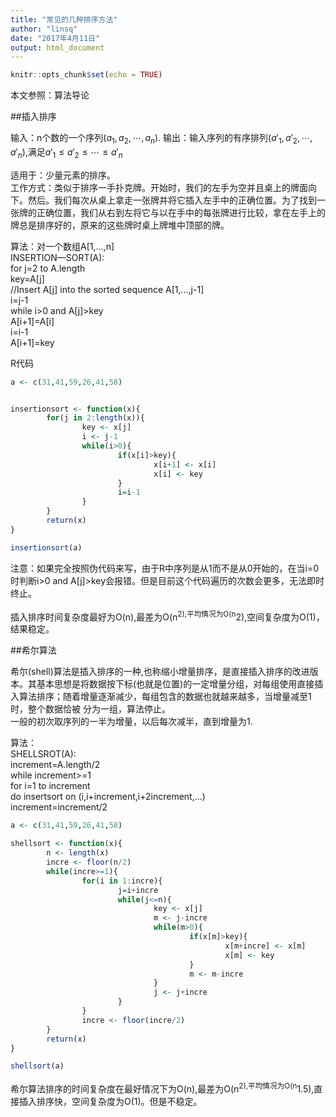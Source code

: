 ---
title: "常见的几种排序方法"
author: "linsq"
date: "2017年4月11日"
output: html_document
---

```{r setup, include=FALSE}
knitr::opts_chunk$set(echo = TRUE)
```

本文参照：算法导论


##插入排序


输入：n个数的一个序列$(a_1,a_2,\cdots,a_n)$.            输出：输入序列的有序排列$(a'_1,a'_2,\cdots,a'_n)$,满足$a'_1\leq a'_2 \leq \cdots \le a'_n$

适用于：少量元素的排序。                
工作方式：类似于排序一手扑克牌。开始时，我们的左手为空并且桌上的牌面向下。然后。我们每次从桌上拿走一张牌并将它插入左手中的正确位置。为了找到一张牌的正确位置，我们从右到左将它与以在手中的每张牌进行比较，拿在左手上的牌总是排序好的，原来的这些牌时桌上牌堆中顶部的牌。


算法：对一个数组A[1,...,n]          
INSERTION—SORT(A):              
  for j=2 to A.length           
      key=A[j]          
      //Insert A[j] into the sorted sequence A[1,...,j-1]               
      i=j-1             
      while i>0 and A[j]>key            
            A[i+1]=A[i]         
            i=i-1               
      A[i+1]=key


R代码
```{r}
a <- c(31,41,59,26,41,58)


insertionsort <- function(x){
        for(j in 2:length(x)){
                key <- x[j]
                i <- j-1
                while(i>0){
                        if(x[i]>key){
                                x[i+1] <- x[i]
                                x[i] <- key
                        }
                        i=i-1
                }
        }
        return(x)
}

insertionsort(a)
```
注意：如果完全按照伪代码来写，由于R中序列是从1而不是从0开始的，在当i=0时判断i>0 and A[j]>key会报错。但是目前这个代码遍历的次数会更多，无法即时终止。

插入排序时间复杂度最好为O(n),最差为O(n^2),平均情况为O(n^2),空间复杂度为O(1)，结果稳定。


##希尔算法

希尔(shell)算法是插入排序的一种,也称缩小增量排序，是直接插入排序的改进版本。其基本思想是将数据按下标(也就是位置)的一定增量分组，对每组使用直接插入算法排序；随着增量逐渐减少，每组包含的数据也就越来越多，当增量减至1时，整个数据恰被  分为一组，算法停止。            
一般的初次取序列的一半为增量，以后每次减半，直到增量为1.

算法：          
SHELLSROT(A):           
  increment=A.length/2          
  while increment>=1            
      for i=1 to increment              
          do insertsort on (i,i+increment,i+2increment,...)             
      increment=increment/2
              

```{r}
a <- c(31,41,59,26,41,58)

shellsort <- function(x){
        n <- length(x)
        incre <- floor(n/2)
        while(incre>=1){
                for(i in 1:incre){
                        j=i+incre
                        while(j<=n){
                                key <- x[j]
                                m <- j-incre
                                while(m>0){
                                        if(x[m]>key){
                                                x[m+incre] <- x[m]
                                                x[m] <- key
                                        }
                                        m <- m-incre
                                }
                                j <- j+incre
                        }
                }
                incre <- floor(incre/2)
        }
        return(x)
}

shellsort(a)
```

希尔算法排序的时间复杂度在最好情况下为O(n),最差为O(n^2),平均情况为O(n^1.5),直接插入排序快，空间复杂度为O(1)。但是不稳定。




